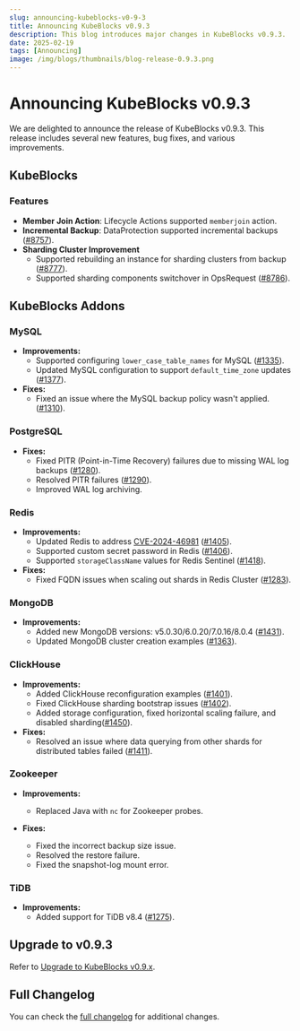 ```yaml
---
slug: announcing-kubeblocks-v0-9-3
title: Announcing KubeBlocks v0.9.3
description: This blog introduces major changes in KubeBlocks v0.9.3.
date: 2025-02-19
tags: [Announcing]
image: /img/blogs/thumbnails/blog-release-0.9.3.png
---
```


# Announcing KubeBlocks v0.9.3

We are delighted to announce the release of KubeBlocks v0.9.3. This release includes several new features, bug fixes, and various improvements.

## KubeBlocks

### Features

- **Member Join Action**: Lifecycle Actions supported `memberjoin` action.
- **Incremental Backup**: DataProtection supported incremental backups ([#8757](https://github.com/apecloud/kubeblocks/pull/8757)).
- **Sharding Cluster Improvement**
  - Supported rebuilding an instance for sharding clusters from backup ([#8777](https://github.com/apecloud/kubeblocks/pull/8777)).
  - Supported sharding components switchover in OpsRequest ([#8786](https://github.com/apecloud/kubeblocks/pull/8786)).

## KubeBlocks Addons

### MySQL

- **Improvements:**
  - Supported configuring `lower_case_table_names` for MySQL ([#1335](https://github.com/apecloud/kubeblocks-addons/pull/1335)).
  - Updated MySQL configuration to support `default_time_zone` updates ([#1377](https://github.com/apecloud/kubeblocks-addons/pull/1377)).
- **Fixes:**
  - Fixed an issue where the MySQL backup policy wasn't applied. ([#1310](https://github.com/apecloud/kubeblocks-addons/pull/1310)).

### PostgreSQL

- **Fixes:**
  - Fixed PITR (Point-in-Time Recovery) failures due to missing WAL log backups ([#1280](https://github.com/apecloud/kubeblocks-addons/pull/1280)).
  - Resolved PITR failures ([#1290](https://github.com/apecloud/kubeblocks-addons/pull/1290)).
  - Improved WAL log archiving.

### Redis

- **Improvements:**
  - Updated Redis to address [CVE-2024-46981](https://access.redhat.com/security/cve/cve-2024-46981) ([#1405](https://github.com/apecloud/kubeblocks-addons/pull/1405)).
  - Supported custom secret password in Redis ([#1406](https://github.com/apecloud/kubeblocks-addons/pull/1406)).
  - Supported `storageClassName` values for Redis Sentinel ([#1418](https://github.com/apecloud/kubeblocks-addons/pull/1418)).
- **Fixes:**
  - Fixed FQDN issues when scaling out shards in Redis Cluster ([#1283](https://github.com/apecloud/kubeblocks-addons/pull/1283)).

### MongoDB

- **Improvements:**
  - Added new MongoDB versions: v5.0.30/6.0.20/7.0.16/8.0.4 ([#1431](https://github.com/apecloud/kubeblocks-addons/pull/1431)).
  - Updated MongoDB cluster creation examples ([#1363](https://github.com/apecloud/kubeblocks-addons/pull/1363)).

### ClickHouse

- **Improvements:**
  - Added ClickHouse reconfiguration examples ([#1401](https://github.com/apecloud/kubeblocks-addons/pull/1401)).
  - Fixed ClickHouse sharding bootstrap issues ([#1402](https://github.com/apecloud/kubeblocks-addons/pull/1402)).
  - Added storage configuration, fixed horizontal scaling failure, and disabled sharding([#1450](https://github.com/apecloud/kubeblocks-addons/pull/1450)).
- **Fixes:**
  - Resolved an issue where data querying from other shards for distributed tables failed ([#1411](https://github.com/apecloud/kubeblocks-addons/pull/1411)).

### Zookeeper

- **Improvements:**
  - Replaced Java with `nc` for Zookeeper probes.

- **Fixes:**
  - Fixed the incorrect backup size issue.
  - Resolved the restore failure.
  - Fixed the snapshot-log mount error.

### TiDB

- **Improvements:**
  - Added support for TiDB v8.4 ([#1275](https://github.com/apecloud/kubeblocks-addons/pull/1275)).

## Upgrade to v0.9.3

Refer to [Upgrade to KubeBlocks v0.9.x](../upgrade/upgrade-to-v09-version).

## Full Changelog

You can check the [full changelog](https://github.com/apecloud/kubeblocks/compare/v0.9.2...v0.9.3) for additional changes.
